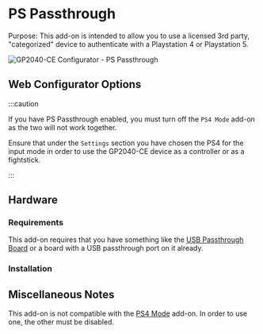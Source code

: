 
# PS Passthrough

Purpose: This add-on is intended to allow you to use a licensed 3rd party, "categorized" device to authenticate with a Playstation 4 or Playstation 5.

![GP2040-CE Configurator - PS Passthrough](../assets/images/gpc-add-ons-ps-passthrough.png)

## Web Configurator Options

<PinOption />

:::caution

If you have PS Passthrough enabled, you must turn off the `PS4 Mode` add-on as the two will not work together.

Ensure that under the `Settings` section you have chosen the PS4 for the input mode in order to use the GP2040-CE device as a controller or as a fightstick.

:::

## Hardware

### Requirements

This add-on requires that you have something like the [USB Passthrough Board](https://github.com/OpenStickCommunity/Hardware/tree/main/USB%20Passthrough%20Board) or a board with a USB passthrough port on it already.

### Installation

<InstallUSBHostPort />

## Miscellaneous Notes

This add-on is not compatible with the [PS4 Mode](./ps-passthrough.mdx) add-on. In order to use one, the other must be disabled.
